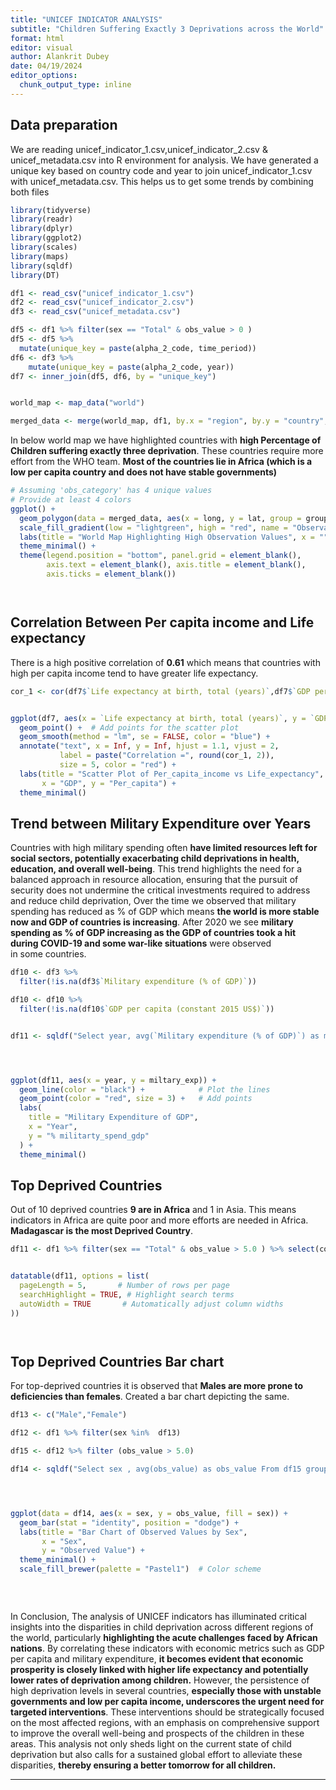 ```yaml
---
title: "UNICEF INDICATOR ANALYSIS"
subtitle: "Children Suffering Exactly 3 Deprivations across the World"
format: html
editor: visual
author: Alankrit Dubey
date: 04/19/2024
editor_options: 
  chunk_output_type: inline
---
```


## Data preparation

We are reading unicef_indicator_1.csv,unicef_indicator_2.csv & unicef_metadata.csv into R environment for analysis. We have generated a unique key based on country code and year to join unicef_indicator_1.csv with unicef_metadata.csv. This helps us to get some trends by combining both files

```r


library(tidyverse)
library(readr)
library(dplyr)
library(ggplot2)
library(scales)
library(maps)
library(sqldf)
library(DT)

df1 <- read_csv("unicef_indicator_1.csv")
df2 <- read_csv("unicef_indicator_2.csv")
df3 <- read_csv("unicef_metadata.csv")

df5 <- df1 %>% filter(sex == "Total" & obs_value > 0 )
df5 <- df5 %>%
  mutate(unique_key = paste(alpha_2_code, time_period))
df6 <- df3 %>%
    mutate(unique_key = paste(alpha_2_code, year))
df7 <- inner_join(df5, df6, by = "unique_key")


world_map <- map_data("world")

merged_data <- merge(world_map, df1, by.x = "region", by.y = "country", all.x = TRUE)


```

In below world map we have highlighted countries with **high Percentage of Children suffering exactly three deprivation**. These countries require more effort from the WHO team. **Most of the countries lie in Africa (which is a low per capita country and does not have stable governments)**

```r

# Assuming 'obs_category' has 4 unique values
# Provide at least 4 colors
ggplot() +
  geom_polygon(data = merged_data, aes(x = long, y = lat, group = group, fill = obs_value), color = "lightgrey") +
  scale_fill_gradient(low = "lightgreen", high = "red", name = "Observation Value") +
  labs(title = "World Map Highlighting High Observation Values", x = "", y = "") +
  theme_minimal() +
  theme(legend.position = "bottom", panel.grid = element_blank(), 
        axis.text = element_blank(), axis.title = element_blank(), 
        axis.ticks = element_blank())




```

## Correlation Between Per capita income and Life expectancy

There is a high positive correlation of **0.61** which means that countries with high per capita income tend to have greater life expectancy.

```r

cor_1 <- cor(df7$`Life expectancy at birth, total (years)`,df7$`GDP per capita (constant 2015 US$)`)


ggplot(df7, aes(x = `Life expectancy at birth, total (years)`, y = `GDP per capita (constant 2015 US$)`)) +
  geom_point() +  # Add points for the scatter plot
  geom_smooth(method = "lm", se = FALSE, color = "blue") + 
  annotate("text", x = Inf, y = Inf, hjust = 1.1, vjust = 2,
           label = paste("Correlation =", round(cor_1, 2)),
           size = 5, color = "red") + 
  labs(title = "Scatter Plot of Per_capita_income vs Life_expectancy",
       x = "GDP", y = "Per_capita") +
  theme_minimal()
```

## Trend between Military Expenditure over Years

Countries with high military spending often **have limited resources left for social sectors, potentially exacerbating child deprivations in health, education, and overall well-being**. This trend highlights the need for a balanced approach in resource allocation, ensuring that the pursuit of security does not undermine the critical investments required to address and reduce child deprivation, Over the time we observed that military spending has reduced as % of GDP which means **the world is more stable now and GDP of countries is increasing**. After 2020 we see **military spending as % of GDP increasing as the GDP of countries took a hit during COVID-19 and some war-like situations** were observed in some countries.

```r


df10 <- df3 %>%
  filter(!is.na(df3$`Military expenditure (% of GDP)`))

df10 <- df10 %>% 
  filter(!is.na(df10$`GDP per capita (constant 2015 US$)`))


df11 <- sqldf("Select year, avg(`Military expenditure (% of GDP)`) as miltary_exp from df10 group by year order by year asc")




ggplot(df11, aes(x = year, y = miltary_exp)) +
  geom_line(color = "black") +            # Plot the lines
  geom_point(color = "red", size = 3) +   # Add points
  labs(
    title = "Military Expenditure of GDP",
    x = "Year", 
    y = "% militarty_spend_gdp"
  ) + 
  theme_minimal()                         

```

## Top Deprived Countries

Out of 10 deprived countries **9 are in Africa** and 1 in Asia. This means indicators in Africa are quite poor and more efforts are needed in Africa. **Madagascar is the most Deprived Country**.

```r



df11 <- df1 %>% filter(sex == "Total" & obs_value > 5.0 ) %>% select(country,indicator,obs_value) %>% arrange(desc(obs_value))


datatable(df11, options = list(
  pageLength = 5,       # Number of rows per page
  searchHighlight = TRUE, # Highlight search terms
  autoWidth = TRUE       # Automatically adjust column widths
))




```

## Top Deprived Countries Bar chart

For top-deprived countries it is observed that **Males are more prone to deficiencies than females**. Created a bar chart depicting the same.

```r


df13 <- c("Male","Female")

df12 <- df1 %>% filter(sex %in%  df13)

df15 <- df12 %>% filter (obs_value > 5.0)

df14 <- sqldf("Select sex , avg(obs_value) as obs_value From df15 group by 1")




ggplot(data = df14, aes(x = sex, y = obs_value, fill = sex)) +
  geom_bar(stat = "identity", position = "dodge") +
  labs(title = "Bar Chart of Observed Values by Sex",
       x = "Sex",
       y = "Observed Value") +
  theme_minimal() +
  scale_fill_brewer(palette = "Pastel1")  # Color scheme




```

\
In Conclusion, The analysis of UNICEF indicators has illuminated critical insights into the disparities in child deprivation across different regions of the world, particularly **highlighting the acute challenges faced by African nations**. By correlating these indicators with economic metrics such as GDP per capita and military expenditure, **it becomes evident that economic prosperity is closely linked with higher life expectancy and potentially lower rates of deprivation among children.** However, the persistence of high deprivation levels in several countries, **especially those with unstable governments and low per capita income, underscores the urgent need for targeted interventions**. These interventions should be strategically focused on the most affected regions, with an emphasis on comprehensive support to improve the overall well-being and prospects of the children in these areas. This analysis not only sheds light on the current state of child deprivation but also calls for a sustained global effort to alleviate these disparities, **thereby ensuring a better tomorrow for all children.**

------------------------------------------------------------------------
